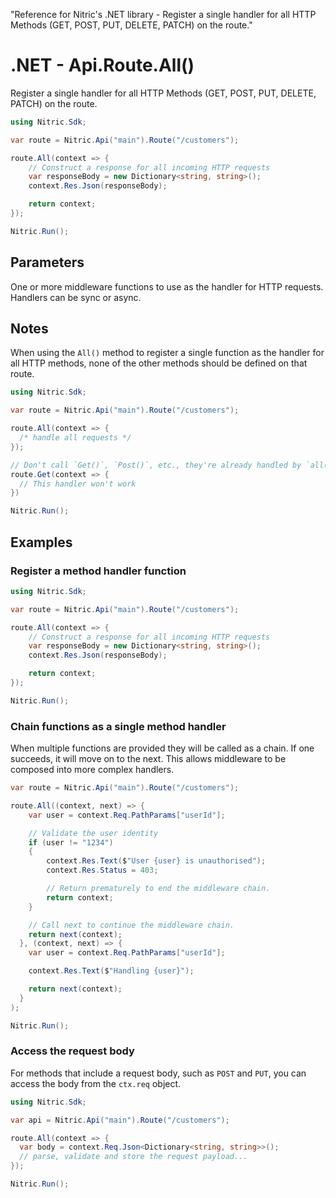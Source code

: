   "Reference for Nitric's .NET library - Register a single handler for all HTTP Methods (GET, POST, PUT, DELETE, PATCH) on the route."

# .NET - Api.Route.All()

Register a single handler for all HTTP Methods (GET, POST, PUT, DELETE, PATCH) on the route.

```csharp
using Nitric.Sdk;

var route = Nitric.Api("main").Route("/customers");

route.All(context => {
    // Construct a response for all incoming HTTP requests
    var responseBody = new Dictionary<string, string>();
    context.Res.Json(responseBody);

    return context;
});

Nitric.Run();
```

## Parameters

<Properties>
  <Property
    name="...middleware"
    type="Middleware&lt;HttpContext&gt; or Func&lt;HttpContext, HttpContext&gt;"
    required
  >
    One or more middleware functions to use as the handler for HTTP requests.
    Handlers can be sync or async.
  </Property>
</Properties>

## Notes

When using the `All()` method to register a single function as the handler for all HTTP methods, none of the other methods should be defined on that route.

```csharp
using Nitric.Sdk;

var route = Nitric.Api("main").Route("/customers");

route.All(context => {
  /* handle all requests */
});

// Don't call `Get()`, `Post()`, etc., they're already handled by `all()`
route.Get(context => {
  // This handler won't work
})

Nitric.Run();
```

## Examples

### Register a method handler function

```csharp
using Nitric.Sdk;

var route = Nitric.Api("main").Route("/customers");

route.All(context => {
    // Construct a response for all incoming HTTP requests
    var responseBody = new Dictionary<string, string>();
    context.Res.Json(responseBody);

    return context;
});

Nitric.Run();
```

### Chain functions as a single method handler

When multiple functions are provided they will be called as a chain. If one succeeds, it will move on to the next. This allows middleware to be composed into more complex handlers.

```csharp
var route = Nitric.Api("main").Route("/customers");

route.All((context, next) => {
    var user = context.Req.PathParams["userId"];

    // Validate the user identity
    if (user != "1234")
    {
        context.Res.Text($"User {user} is unauthorised");
        context.Res.Status = 403;

        // Return prematurely to end the middleware chain.
        return context;
    }

    // Call next to continue the middleware chain.
    return next(context);
  }, (context, next) => {
    var user = context.Req.PathParams["userId"];

    context.Res.Text($"Handling {user}");

    return next(context);
  }
);

Nitric.Run();
```

### Access the request body

For methods that include a request body, such as `POST` and `PUT`, you can access the body from the `ctx.req` object.

```csharp
using Nitric.Sdk;

var api = Nitric.Api("main").Route("/customers");

route.All(context => {
  var body = context.Req.Json<Dictionary<string, string>>();
  // parse, validate and store the request payload...
});

Nitric.Run();
```
